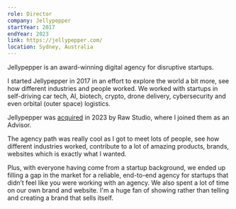 ```yaml
---
role: Director
company: Jellypepper
startYear: 2017
endYear: 2023
link: https://jellypepper.com/
location: Sydney, Australia
---
```


Jellypepper is an award-winning digital agency for disruptive startups.

I started Jellypepper in 2017 in an effort to explore the world a bit more, see how different industries and people worked. We worked with startups in self-driving car tech, AI, biotech, crypto, drone delivery, cybersecurity and even orbital (outer space) logistics.

Jellypepper was [acquired](https://raw.studio/blog/raw-studio-acquires-jellypepper-to-expand-its-reach-to-the-startup-ecosystem/) in 2023 by Raw Studio, where I joined them as an Advisor.

The agency path was really cool as I got to meet lots of people, see how different industries worked, contribute to a lot of amazing products, brands, websites which is exactly what I wanted.

Plus, with everyone having come from a startup background, we ended up filling a gap in the market for a reliable, end-to-end agency for startups that didn’t feel like you were working with an agency. We also spent a lot of time on our own brand and website. I'm a huge fan of showing rather than telling and creating a brand that sells itself.

